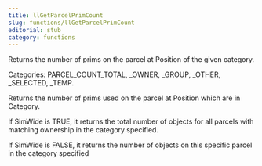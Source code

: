 ```yaml
---
title: llGetParcelPrimCount
slug: functions/llGetParcelPrimCount
editorial: stub
category: functions
---
```


<LSLFunction name="llGetParcelPrimCount"/>

Returns the number of prims on the parcel at Position of the given category.

Categories: PARCEL_COUNT_TOTAL, _OWNER, _GROUP, _OTHER, _SELECTED, _TEMP.

Returns the number of prims used on the parcel at Position which are in Category.

If SimWide is TRUE, it returns the total number of objects for all parcels with matching ownership in the category specified.

If SimWide is FALSE, it returns the number of objects on this specific parcel in the category specified
